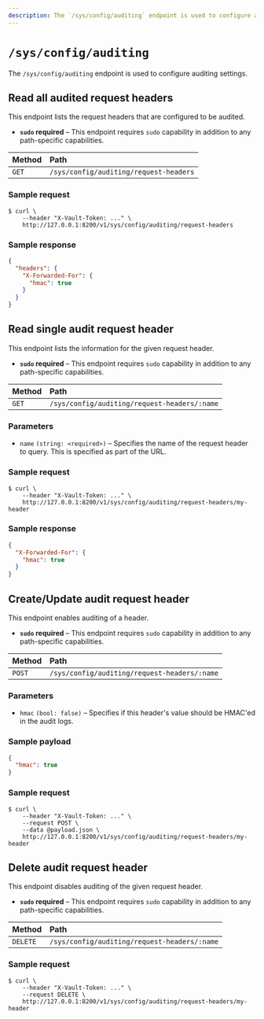 ```yaml
---
description: The `/sys/config/auditing` endpoint is used to configure auditing settings.
---
```


# `/sys/config/auditing`

The `/sys/config/auditing` endpoint is used to configure auditing settings.

## Read all audited request headers

This endpoint lists the request headers that are configured to be audited.

- **`sudo` required** – This endpoint requires `sudo` capability in addition to
  any path-specific capabilities.

| Method | Path                                   |
| :----- | :------------------------------------- |
| `GET`  | `/sys/config/auditing/request-headers` |

### Sample request

```shell-session
$ curl \
    --header "X-Vault-Token: ..." \
    http://127.0.0.1:8200/v1/sys/config/auditing/request-headers
```

### Sample response

```json
{
  "headers": {
    "X-Forwarded-For": {
      "hmac": true
    }
  }
}
```

## Read single audit request header

This endpoint lists the information for the given request header.

- **`sudo` required** – This endpoint requires `sudo` capability in addition to
  any path-specific capabilities.

| Method | Path                                         |
| :----- | :------------------------------------------- |
| `GET`  | `/sys/config/auditing/request-headers/:name` |

### Parameters

- `name` `(string: <required>)` – Specifies the name of the request header to
  query. This is specified as part of the URL.

### Sample request

```shell-session
$ curl \
    --header "X-Vault-Token: ..." \
    http://127.0.0.1:8200/v1/sys/config/auditing/request-headers/my-header
```

### Sample response

```json
{
  "X-Forwarded-For": {
    "hmac": true
  }
}
```

## Create/Update audit request header

This endpoint enables auditing of a header.

- **`sudo` required** – This endpoint requires `sudo` capability in addition to
  any path-specific capabilities.

| Method | Path                                         |
| :----- | :------------------------------------------- |
| `POST` | `/sys/config/auditing/request-headers/:name` |

### Parameters

- `hmac` `(bool: false)` – Specifies if this header's value should be HMAC'ed in
  the audit logs.

### Sample payload

```json
{
  "hmac": true
}
```

### Sample request

```shell-session
$ curl \
    --header "X-Vault-Token: ..." \
    --request POST \
    --data @payload.json \
    http://127.0.0.1:8200/v1/sys/config/auditing/request-headers/my-header
```

## Delete audit request header

This endpoint disables auditing of the given request header.

- **`sudo` required** – This endpoint requires `sudo` capability in addition to
  any path-specific capabilities.

| Method   | Path                                         |
| :------- | :------------------------------------------- |
| `DELETE` | `/sys/config/auditing/request-headers/:name` |

### Sample request

```shell-session
$ curl \
    --header "X-Vault-Token: ..." \
    --request DELETE \
    http://127.0.0.1:8200/v1/sys/config/auditing/request-headers/my-header
```
